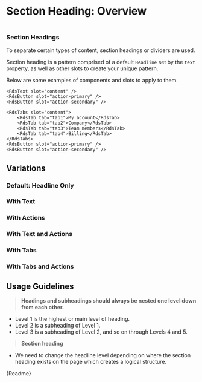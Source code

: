 
<Meta title="Patterns/Section Heading/Overview" />

# Section Heading: Overview

<div class="flex mt-8">
  <div class="pr-10"><img class="thumbnail" src="/section-heading/section-heading.jpg" alt="" /></div>
  <div class="flex-grow"><h3>Section Headings</h3>

To separate certain types of content, section headings or dividers are used.

Section heading is a pattern comprised of a default `Headline` set by the `text` property, as well as other slots to create your unique pattern.

Below are some examples of components and slots to apply to them.

```
<RdsText slot="content" />
<RdsButton slot="action-primary" />
<RdsButton slot="action-secondary" />
```

```
<RdsTabs slot="content">
    <RdsTab tab="tab1">My account</RdsTab>
    <RdsTab tab="tab2">Company</RdsTab>
    <RdsTab tab="tab3">Team members</RdsTab>
    <RdsTab tab="tab4">Billing</RdsTab>
</RdsTabs>
<RdsButton slot="action-primary" />
<RdsButton slot="action-secondary" />
```

  </div>
</div>

## Variations

### Default: Headline Only

<Canvas withSource="auto">
  <Story id="patterns-section-heading-stories--default-story"></Story>
</Canvas>

### With Text

<Canvas withSource="auto">
  <Story id="patterns-section-heading-stories--with-text"></Story>
</Canvas>

### With Actions

<Canvas withSource="auto">
  <Story id="patterns-section-heading-stories--with-actions"></Story>
</Canvas>

### With Text and Actions

<Canvas withSource="auto">
  <Story id="patterns-section-heading-stories--with-text-and-actions"></Story>
</Canvas>

### With Tabs

<Canvas withSource="auto">
  <Story id="patterns-section-heading-stories--with-tabs"></Story>
</Canvas>

### With Tabs and Actions

<Canvas withSource="auto">
  <Story id="patterns-section-heading-stories--with-tabs-and-actions"></Story>
</Canvas>

## Usage Guidelines

> **Headings and subheadings should always be nested one level down from each other.**

<ul>
  <li>Level 1 is the highest or main level of heading.</li>
  <li>Level 2 is a subheading of Level 1.</li>
  <li>Level 3 is a subheading of Level 2, and so on through Levels 4 and 5.</li>
</ul>

> **Section heading**

<ul>
  <li>We need to change the headline level depending on where the section heading exists on the page which creates a logical structure.</li>
</ul>

<Description>{Readme}</Description>
